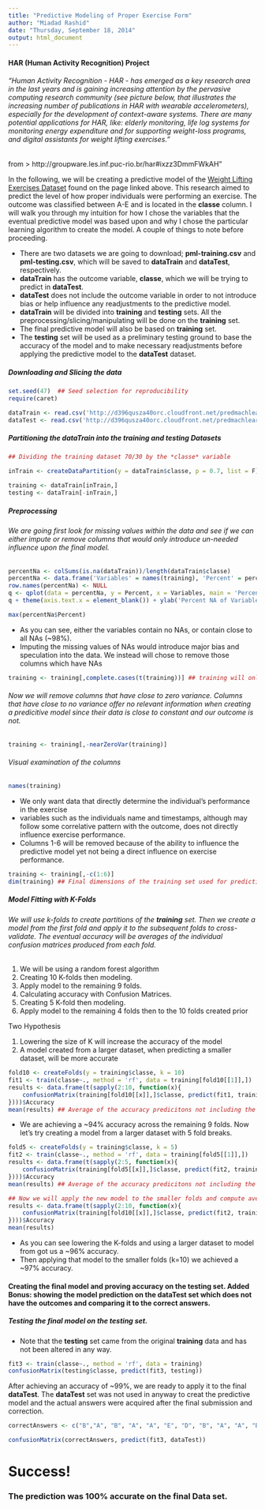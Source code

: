 ```yaml
---
title: "Predictive Modeling of Proper Exercise Form"
author: "Miadad Rashid"
date: "Thursday, September 18, 2014"
output: html_document
---
```


#### HAR (Human Activity Recognition) Project

###### "Human Activity Recognition - HAR - has emerged as a key research area in the last years and is gaining increasing attention by the pervasive computing research community (see picture below, that illustrates the increasing number of publications in HAR with wearable accelerometers), especially for the development of context-aware systems. There are many potential applications for HAR, like: elderly monitoring, life log systems for monitoring energy expenditure and for supporting weight-loss programs, and digital assistants for weight lifting exercises."

from > http://groupware.les.inf.puc-rio.br/har#ixzz3DmmFWkAH"

In the following, we will be creating a predictive model of the [Weight Lifting Exercises Dataset](http://groupware.les.inf.puc-rio.br/static/WLE/WearableComputing_weight_lifting_exercises_biceps_curl_variations.csv "Weight Lifting Dataset") found on the page linked above.  This research aimed to predict the level of how proper individuals were performing an exercise.  The outcome was classified between A-E and is located in the **classe** column.  I will walk you through my intuition for how I chose the variables that the eventual predictive model was based upon and why I chose the particular learning algorithm to create the model.  A couple of things to note before proceeding.

 - There are two datasets we are going to download; **pml-training.csv** and **pml-testing.csv**, which will be saved to **dataTrain** and **dataTest**, respectively.
 - **dataTrain** has the outcome variable, **classe**, which we will be trying to predict in **dataTest**.
 - **dataTest** does not include the outcome variable in order to not introduce bias or help influence any readjustments to the predictive model.
 - **dataTrain** will be divided into **training** and **testing** sets.  All the preprocessing/slicing/manipulating will be done on the **training** set.  
 - The final predictive model will also be based on **training** set. 
 - The **testing** set will be used as a preliminary testing ground to base the accuracy of the model and to make necessary readjustments before applying the predictive model to the **dataTest** dataset.

##### Downloading and Slicing the data

```r
set.seed(47)  ## Seed selection for reproducibility
require(caret)

dataTrain <- read.csv('http://d396qusza40orc.cloudfront.net/predmachlearn/pml-training.csv')  ## Training dataset
dataTest <- read.csv('http://d396qusza40orc.cloudfront.net/predmachlearn/pml-testing.csv')  ## Testing dataset
```


##### Partitioning the dataTrain into the training and testing Datasets

```r
## Dividing the training dataset 70/30 by the *classe* variable

inTrain <- createDataPartition(y = dataTrain$classe, p = 0.7, list = F)      

training <- dataTrain[inTrain,]  
testing <- dataTrain[-inTrain,]

```

##### Preprocessing
###### We are going first look for missing values within the data and see if we can either impute or remove columns that would only introduce un-needed influence upon the final model.
```r
percentNa <- colSums(is.na(dataTrain))/length(dataTrain$classe)
percentNa <- data.frame('Variables' = names(training), 'Percent' = percentNa)
row.names(percentNa) <- NULL
q <- qplot(data = percentNa, y = Percent, x = Variables, main = 'Percent NAs contained in each Column')
q + theme(axis.text.x = element_blank()) + ylab('Percent NA of Variables')

```

```r
max(percentNa$Percent)
```

 - As you can see, either the variables contain no NAs, or contain close to all NAs (~98%).
 - Imputing the missing values of NAs would introduce major bias and speculation into the data.  We instead will chose to remove those columns which have NAs

```r
training <- training[,complete.cases(t(training))] ## training will only include complete columns
```

###### Now we will remove columns that have close to zero variance.  Columns that have close to no variance offer no relevant information when creating a predicitive model since their data is close to constant and our outcome is not.
```r
training <- training[,-nearZeroVar(training)]
```

###### Visual examination of the columns
```r
names(training)
```

 - We only want data that directly determine the individual's performance in the exercise
 - variables such as the individuals name and timestamps, although may follow some correlative pattern with the outcome, does not directly influence exercise performance.
 - Columns 1-6 will be removed because of the ability to influence the predictive model yet not being a direct influence on exercise performance.

```r
training <- training[,-c(1:6)]
dim(training) ## Final dimensions of the training set used for predictive modeling
```

##### Model Fitting with K-Folds
###### We will use k-folds to create partitions of the **training** set.  Then we create a model from the first fold and apply it to the subsequent folds to cross-validate.  The eventual accuracy will be averages of the individual confusion matrices produced from each fold.

 1. We will be using a random forest algorithm
 2. Creating 10 K-folds then modeling.
 3. Apply model to the remaining 9 folds.
 4. Calculating accuracy with Confusion Matrices.
 5. Creating 5 K-fold then modeling.
 6. Apply model to the remaining 4 folds then to the 10 folds created prior
 
Two Hypothesis

 1. Lowering the size of K will increase the accuracy of the model
 2. A model created from a larger dataset, when predicting a smaller dataset, will be more accurate

```r
fold10 <- createFolds(y = training$classe, k = 10)
fit1 <- train(classe~., method = 'rf', data = training[fold10[[1]],])
results <- data.frame(t(sapply(2:10, function(x){
    confusionMatrix(training[fold10[[x]],]$classe, predict(fit1, training[fold10[[x]],]))$overall
})))$Accuracy
mean(results) ## Average of the accuracy predicitons not including the fold the model was created from

```

 - We are achieving a ~94% accuracy across the remaining 9 folds.  Now let's try creating a model from a larger dataset with 5 fold breaks.

```r
fold5 <- createFolds(y = training$classe, k = 5)
fit2 <- train(classe~., method = 'rf', data = training[fold5[[1]],])
results <- data.frame(t(sapply(2:5, function(x){
    confusionMatrix(training[fold5[[x]],]$classe, predict(fit2, training[fold5[[x]],]))$overall
})))$Accuracy
mean(results) ## Average of the accuracy predicitons not including the fold the model was created from

## Now we will apply the new model to the smaller folds and compute average accuracy
results <- data.frame(t(sapply(2:10, function(x){
    confusionMatrix(training[fold10[[x]],]$classe, predict(fit2, training[fold10[[x]],]))$overall
})))$Accuracy
mean(results)

```

 - As you can see lowering the K-folds and using a larger dataset to model from got us a ~96% accuracy.
 - Then applying that model to the smaller folds (k=10) we achieved a ~97% accuracy.
 
#### Creating the final model and proving accuracy on the testing set.  Added Bonus: showing the model prediction on the dataTest set which does not have the outcomes and comparing it to the correct answers.

##### Testing the final model on the testing set.

 - Note that the **testing** set came from the original **training** data and has not been altered in any way.

```r
fit3 <- train(classe~., method = 'rf', data = training)
confusionMatrix(testing$classe, predict(fit3, testing))
```

After achieving an accuracy of ~99%, we are ready to apply it to the final **dataTest**.  The **dataTest** set was not used in anyway to creat the predictive model and the actual answers were acquired after the final submission and correction. 

```r
correctAnswers <- c("B","A", "B", "A", "A", "E", "D", "B", "A", "A", "B", "C", "B", "A", "E", "E", "A", "B", "B", "B")  ## Achieved from correct submissions

confusionMatrix(correctAnswers, predict(fit3, dataTest))

```

# Success!  

### The prediction was 100% accurate on the final Data set.